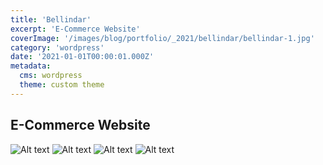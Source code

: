 ```yaml
---
title: 'Bellindar'
excerpt: 'E-Commerce Website'
coverImage: '/images/blog/portfolio/_2021/bellindar/bellindar-1.jpg'
category: 'wordpress'
date: '2021-01-01T00:00:01.000Z'
metadata:
  cms: wordpress
  theme: custom theme
---
```


## E-Commerce Website

![Alt text](/images/blog/portfolio/_2021/bellindar/bellindar-2.jpg)
![Alt text](/images/blog/portfolio/_2021/bellindar/bellindar-3.jpg)
![Alt text](/images/blog/portfolio/_2021/bellindar/bellindar-4.jpg)
![Alt text](/images/blog/portfolio/_2021/bellindar/bellindar-5.jpg)
